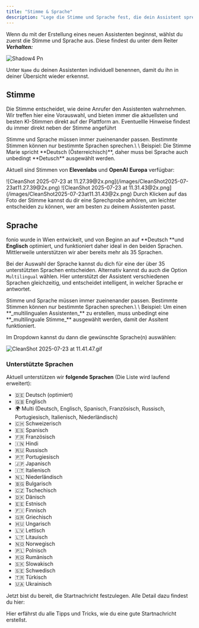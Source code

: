 ```yaml
---
title: "Stimme & Sprache"
description: "Lege die Stimme und Sprache fest, die dein Assistent sprechen soll."
---
```


Wenn du mit der Erstellung eines neuen Assistenten beginnst, wählst du zuerst die Stimme und Sprache aus. Diese findest du unter dem Reiter **_Verhalten:_**

![Shadow4 Pn](/images/shadow4.png)

Unter `Name` du deinen Assistenten individuell benennen, damit du ihn in deiner Übersicht wieder erkennst.

## Stimme

Die Stimme entscheidet, wie deine Anrufer den Assistenten wahrnehmen. Wir treffen hier eine Vorauswahl, und bieten immer die aktuellsten und besten KI-Stimmen direkt auf der Plattform an. Eventuellle Hinweise findest du immer direkt neben der Stimme angeführt

<Note>
  Stimme und Sprache müssen immer zueinenander passen. Bestimmte Stimmen können nur bestimmte Sprachen sprechen.\
  \
  Beispiel: Die Stimme Marie spricht **Deutsch (Österreichisch)**, daher muss bei Sprache auch unbedingt **Detusch** ausgewählt werden.
</Note>

Aktuell sind Stimmen von **Elevenlabs** und **OpenAI** **Europa** verfügbar:

<Tabs>
  <Tab title="Elevenlabs">
    ![CleanShot 2025-07-23 at 11.27.39@2x.png](/images/CleanShot2025-07-23at11.27.39@2x.png)
  </Tab>
  <Tab title="OpenAI Europe">
    ![CleanShot 2025-07-23 at 11.31.43@2x.png](/images/CleanShot2025-07-23at11.31.43@2x.png)
  </Tab>
</Tabs>

<Info>
  Durch Klicken auf das Foto der Stimme kannst du dir eine Sprechprobe anhören, um leichter entscheiden zu können, wer am besten zu deinem Assistenten passt.
</Info>

## Sprache

fonio wurde in Wien entwickelt, und von Beginn an auf \*\*Deutsch \*\*und **Englisch** optimiert, und funktioniert daher ideal in den beiden Sprachen. Mittlerweile unterstützen wir aber bereits mehr als 35 Sprachen.

Bei der Auswahl der Sprache kannst du dich für eine der über 35 unterstützten Sprachen entscheiden. Alternativ kannst du auch die Option `Multilingual` wählen. Hier unterstützt der Assistent verschiedenen Sprachen gleichzeitig, und entscheidet intelligent, in welcher Sprache er antwortet.

<Note>
  Stimme und Sprache müssen immer zueinenander passen. Bestimmte Stimmen können nur bestimmte Sprachen sprechen.\
  \
  Beispiel: Um einen **_multilingualen Assistenten_** zu erstellen, muss unbedingt eine **_multilinguale Stimme_** ausgewählt werden, damit der Assitent funktioniert.
</Note>

Im Dropdown kannst du dann die gewünschte Sprache(n) auswählen:

![CleanShot 2025-07-23 at 11.41.47.gif](/images/CleanShot2025-07-23at11.41.47.gif)

### Unterstützte Sprachen

Aktuell unterstützen wir **folgende Sprachen** (Die Liste wird laufend erweitert):

- 🇩🇪 Deutsch (optimiert)
- 🇬🇧 Englisch
- 🌍 Multi (Deutsch, Englisch, Spanisch, Französisch, Russisch, Portugiesisch, Italienisch, Niederländisch)
- 🇨🇭 Schweizerisch
- 🇪🇸 Spanisch
- 🇫🇷 Französisch
- 🇮🇳 Hindi
- 🇷🇺 Russisch
- 🇵🇹 Portugiesisch
- 🇯🇵 Japanisch
- 🇮🇹 Italienisch
- 🇳🇱 Niederländisch
- 🇧🇬 Bulgarisch
- 🇨🇿 Tschechisch
- 🇩🇰 Dänisch
- 🇪🇪 Estnisch
- 🇫🇮 Finnisch
- 🇬🇷 Griechisch
- 🇭🇺 Ungarisch
- 🇱🇻 Lettisch
- 🇱🇹 Litauisch
- 🇳🇴 Norwegisch
- 🇵🇱 Polnisch
- 🇷🇴 Rumänisch
- 🇸🇰 Slowakisch
- 🇸🇪 Schwedisch
- 🇹🇷 Türkisch
- 🇺🇦 Ukrainisch

Jetzt bist du bereit, die Startnachricht festzulegen. Alle Detail dazu findest du hier:

<Card title="Startnachricht festlegen" icon="message">
  Hier erfährst du alle Tipps und Tricks, wie du eine gute Startnachricht erstellst.
</Card>